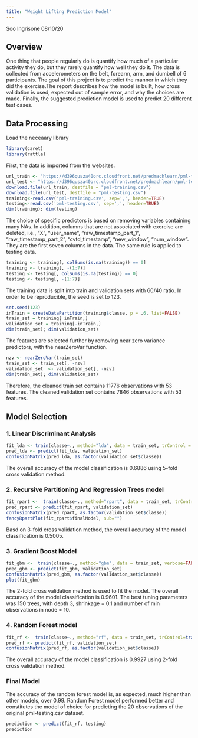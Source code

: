 ---
title: "Weight Lifting Prediction Model"
---
Soo Ingrisone
08/10/20

## Overview
One thing that people regularly do is quantify how much of a particular activity they do, but they rarely quantify how well they do it. The data is collected from accelerometers on the belt, forearm, arm, and dumbell of 6 participants. The goal of this project is to predict the manner in which they did the exercise.The report describes how the model is built, how cross validation is used, expected out of sample error, and why the choices are made. Finally, the suggested prediction model is used to predict 20 different test cases.

## Data Processing
Load the neceaary library
```{r, echo=TRUE}
library(caret)
library(rattle)
```

First, the data is imported from the websites.
```{r, echo=TRUE}
url_train <- "https://d396qusza40orc.cloudfront.net/predmachlearn/pml-training.csv"
url_test <- "https://d396qusza40orc.cloudfront.net/predmachlearn/pml-testing.csv"
download.file(url_train, destfile = "pml-training.csv")
download.file(url_test, destfile = "pml-testing.csv")
training<-read.csv('pml-training.csv', sep=',', header=TRUE)
testing<-read.csv('pml-testing.csv', sep=',', header=TRUE)
dim(training); dim(testing)
```
The choice of specific predictors is based on removing variables containing many NAs. In addition, columns that are not associated with exercise are deleted, i.e., “X”, “user_name”, “raw_timestamp_part_1”, “raw_timestamp_part_2”, “cvtd_timestamp”, “new_window”, “num_window”. They are the first seven columns in the data. The same rule is applied to testing data.
``` {r, echo=TRUE}
training <- training[, colSums(is.na(training)) == 0]
training <- training[, -(1:7)]
testing <- testing[, colSums(is.na(testing)) == 0]
testing <- testing[, -(1:7)]
```
The training data is split into train and validation sets with 60/40 ratio. In order to be reproducible, the seed is set to 123.
```{r, echo=TRUE}
set.seed(123)
inTrain = createDataPartition(training$classe, p = .6, list=FALSE)
train_set = training[ inTrain,]
validation_set = training[-inTrain,]
dim(train_set); dim(validation_set)
```
The features are selected further by removing near zero variance predictors, with the nearZeroVar function.
```{r, echo=TRUE}
nzv <- nearZeroVar(train_set)
train_set <- train_set[, -nzv]
validation_set  <- validation_set[, -nzv]
dim(train_set); dim(validation_set)
```
Therefore, the cleaned train set contains 11776 observations with 53 features. The cleaned validation set contains 7846 observations with 53 features.   

## Model Selection

### 1. Linear Discriminant Analysis

```{r, echo=TRUE}
fit_lda <- train(classe~., method="lda", data = train_set, trControl = trainControl(method="cv"), number=5, repeats=1)
pred_lda <- predict(fit_lda, validation_set)
confusionMatrix(pred_lda, as.factor(validation_set$classe))
```
The overall accuracy of the model classification is 0.6886 using 5-fold cross validation method.

### 2. Recursive Partitioning And Regression Trees model

```{r, echo=TRUE}
fit_rpart <-  train(classe~., method="rpart", data = train_set, trControl=trainControl(method="cv", number=3, allowParallel=T))
pred_rpart <- predict(fit_rpart, validation_set)
confusionMatrix(pred_rpart, as.factor(validation_set$classe))
fancyRpartPlot(fit_rpart$finalModel, sub="")
```

Basd on 3-fold cross validation method, the overall accuracy of the model classification is 0.5005. 

### 3. Gradient Boost Model

```{r, echo=TRUE}
fit_gbm <-  train(classe~., method="gbm", data = train_set, verbose=FALSE, trControl=trainControl(method="cv", number=2, allowParallel=T))
pred_gbm <- predict(fit_gbm, validation_set)
confusionMatrix(pred_gbm, as.factor(validation_set$classe))
plot(fit_gbm)
```

The 2-fold cross validation method is used to fit the model. The overall accuracy of the model classification is 0.9601. The best tuning parameters was 150 trees, with depth 3, shrinkage = 0.1 and number of min observations in node = 10.

### 4. Random Forest model

```{r, echo=TRUE}
fit_rf <-  train(classe~., method="rf", data = train_set, trControl=trainControl(method="cv", number=2, allowParallel=T))
pred_rf <- predict(fit_rf, validation_set)
confusionMatrix(pred_rf, as.factor(validation_set$classe))
```

The overall accuracy of the model classification is 0.9927 using 2-fold cross validation method.

### Final Model
The accuracy of the random forest model is, as expected, much higher than other models, over 0.99. Random Forest model performed better and constitutes the model of choice for predicting the 20 observations of the original pml-testing.csv dataset.
 
```{r, echo=TRUE}
prediction <- predict(fit_rf, testing)
prediction
```

